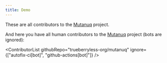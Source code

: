 ```yaml
---
title: Demo
---
```



These are all contributors to the [Mutanuq](https://github.com/trueberryless-org/mutanuq) project.

<ContributorList githubRepo="trueberryless-org/mutanuq" />

And here you have all human contributors to the [Mutanuq](https://github.com/trueberryless-org/mutanuq) project (bots are ignored):

<ContributorList githubRepo="trueberryless-org/mutanuq" ignore={["autofix-ci[bot]", "github-actions[bot]"]} />
